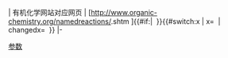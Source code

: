 <includeonly>| 有机化学网站对应网页
| <span class="reflink plainlinks nourlexpansion">[http://www.organic-chemistry.org/namedreactions/{{{value|}}}.shtm {{{value|}}}]</span>{{#if:{{{value_comment|}}}|&nbsp;{{{value_comment}}} }}{{#switch:{{{value_ref|}}}x | {{organicchemistrycite}}x=&nbsp;<sup>{{tick|7}}</sup> | changedx=&nbsp;<sup>{{cross|7}}</sup> }}
|-</includeonly><noinclude>{{documentation}}[[Category:Reactionbox模板|参数]]</noinclude>